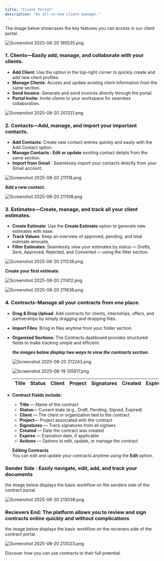 ```yaml
---
title: "Client Portal"
description: "An all-in-one client manager."
---
```


The image below showcases the key features you can access in our client portal.

![Screenshot 2025-08-20 195535.png](/images/Screenshot2025-08-20195535.png)

### **1. Clients**—Easily add, manage, and collaborate with your clients.

- **Add Client**: Use the option in the top-right corner to quickly create and add new client profiles.
- **Manage Clients**: Access and update existing client information from the same section.
- **Send Invoice**: Generate and send invoices directly through the portal.
- **Portal Invite**: Invite clients to your workspace for seamless collaboration.

![Screenshot 2025-08-20 201331.png](/images/Screenshot2025-08-20201331.png)

### **2. Contacts**—Add, manage, and import your important contacts.

- **Add Contacts**: Create new contact entries quickly and easily with the Add Contact option.
- **Manage Contacts : Edit or update** existing contact details from the same section.
- **Import from Gmail** : Seamlessly import your contacts directly from your Gmail account.

![Screenshot 2025-08-20 211118.png](/images/Screenshot2025-08-20211118.png)

**Add a new contact.**

![Screenshot 2025-08-20 211108.png](/images/Screenshot2025-08-20211108.png)

### 3. Estimates—Create, manage, and track all your client estimates.

- **Create Estimate**: Use the **Create Estimate** option to generate new estimates with ease.
- **Track Values**: Keep an overview of approved, pending, and total estimate amounts.
- **Filter Estimates**: Seamlessly view your estimates by status — Drafts, Sent, Approved, Rejected, and Converted — using the filter section.

![Screenshot 2025-08-20 211236.png](/images/Screenshot2025-08-20211236.png)

**Create your first estimate.**

![Screenshot 2025-08-20 211412.png](/images/Screenshot2025-08-20211412.png)

![Screenshot 2025-08-20 211636.png](/images/Screenshot2025-08-20211636.png)

### 4. Contracts-Manage all your contracts from one place.

- **Drag & Drop Upload**: Add contracts for clients, internships, offers, and partnerships by simply dragging and dropping files.
- **Import Files**: Bring in files anytime from your folder section.
- **Organized Sections**: The Contracts dashboard provides structured fields to make tracking simple and efficient.

  **_the images below display two ways to view the contracts section._**

  ![Screenshot 2025-08-20 212243.png](/images/Screenshot2025-08-20212243.png)

  ![Screenshot 2025-08-19 135917.png](/images/Screenshot2025-08-19135917.png)

  | **Title** | **Status** | **Client** | **Project** | **Signatures** | **Created** | **Expires** | **Actions** |
  | :-------- | :--------- | :--------- | :---------- | :------------- | :---------- | :---------- | :---------- |
- **Contract Fields include:**
  - **Title** — Name of the contract
  - **Status**— Current state (e.g., Draft, Pending, Signed, Expired)
  - **Client** — The client or organization tied to the contract
  - **Project**— Project associated with the contract
  - **Signatures** — Track signatures from all signees
  - **Created** — Date the contract was created
  - **Expires** — Expiration date, if applicable
  - **Actions** — Options to edit, update, or manage the contract

  **Editing Contracts**\
  You can edit and update your contracts anytime using the **Edit** option.

### Sender Side : Easily navigate, edit, add, and track your documents

the image below displays the basic workflow on the senders side of the contract portal.

![Screenshot 2025-08-20 213038.png](/images/Screenshot2025-08-20213038.png)

### Recievers End: The platform allows you to review and sign contracts online quickly and without complications

the image below displays the basic workflow on the recievers side of the contract portal.

![Screenshot 2025-08-20 213023.png](/images/Screenshot2025-08-20213023.png)

<Card title="See real workflows in action" icon="stars" href="/contract/UseContracts">
  Discover how you can use contracts to their full potential.
</Card>